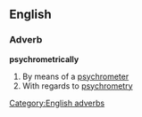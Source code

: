 ==English==

===Adverb===
'''psychrometrically'''

# By means of a [[psychrometer]]
# With regards to [[psychrometry]]

[[Category:English adverbs]]